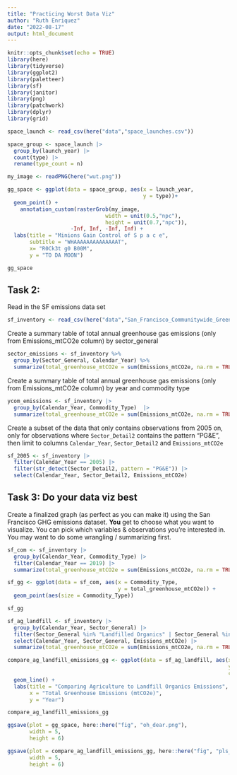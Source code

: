 ```yaml
---
title: "Practicing Worst Data Viz"
author: "Ruth Enriquez"
date: "2022-08-17"
output: html_document
---
```


```r
knitr::opts_chunk$set(echo = TRUE)
library(here)
library(tidyverse)
library(ggplot2)
library(paletteer)
library(sf)
library(janitor)
library(png)
library(patchwork)
library(dplyr)
library(grid)
```

```r
space_launch <- read_csv(here("data","space_launches.csv"))
```

```r
space_group <- space_launch |> 
  group_by(launch_year) |> 
  count(type) |> 
  rename(type_count = n)
```

```r
my_image <- readPNG(here("wut.png"))
```

```r
gg_space <- ggplot(data = space_group, aes(x = launch_year,
                                           y = type))+
  geom_point() +
    annotation_custom(rasterGrob(my_image,
                               width = unit(0.5,"npc"),
                               height = unit(0.7,"npc")),
                    -Inf, Inf, -Inf, Inf) +
  labs(title = "Minions Gain Control of S p a c e",
       subtitle = "WHAAAAAAAAAAAAAAT", 
       x= "R0Ck3t g0 B00M",
       y = "TO DA MOON")

gg_space
```

## **Task 2:**

Read in the SF emissions data set

```r
sf_inventory <- read_csv(here("data","San_Francisco_Communitywide_Greenhouse_Gas_Inventory.csv"))
```

Create a summary table of total annual greenhouse gas emissions (only from Emissions_mtCO2e column) by sector_general

```r
sector_emissions <- sf_inventory %>%
  group_by(Sector_General, Calendar_Year) %>%
  summarize(total_greenhouse_mtCO2e = sum(Emissions_mtCO2e, na.rm = TRUE))
```

Create a summary table of total annual greenhouse gas emissions (only from Emissions_mtCO2e column) by year and commodity type

```r
ycom_emissions <- sf_inventory |> 
  group_by(Calendar_Year, Commodity_Type)  |> 
  summarize(total_greenhouse_mtCO2e = sum(Emissions_mtCO2e, na.rm = TRUE))
```

Create a subset of the data that only contains observations from 2005 on, only for observations where `Sector_Detail2` contains the pattern "PG&E", then limit to columns `Calendar_Year`, `Sector_Detail2` and `Emissions_mtCO2e`

```r
sf_2005 <- sf_inventory |> 
  filter(Calendar_Year == 2005) |> 
  filter(str_detect(Sector_Detail2, pattern = "PG&E")) |> 
  select(Calendar_Year, Sector_Detail2, Emissions_mtCO2e)
```

## **Task 3: Do your data viz best**

Create a finalized graph (as perfect as you can make it) using the San Francisco GHG emissions dataset. **You** get to choose what you want to visualize. You can pick which variables & observations you're interested in. You may want to do some wrangling / summarizing first.


```r
sf_com <- sf_inventory |> 
  group_by(Calendar_Year, Commodity_Type) |> 
  filter(Calendar_Year == 2019) |> 
  summarize(total_greenhouse_mtCO2e = sum(Emissions_mtCO2e, na.rm = TRUE))
```

```r
sf_gg <- ggplot(data = sf_com, aes(x = Commodity_Type,
                                   y = total_greenhouse_mtCO2e)) +
  geom_point(aes(size = Commodity_Type))

sf_gg
```

```r
sf_ag_landfill <- sf_inventory |> 
  group_by(Calendar_Year, Sector_General) |> 
  filter(Sector_General %in% "Landfilled Organics" | Sector_General %in% "Agriculture") |> 
  select(Calendar_Year, Sector_General, Emissions_mtCO2e) |> 
  summarize(total_greenhouse_mtCO2e = sum(Emissions_mtCO2e, na.rm = TRUE))
```


```r
compare_ag_landfill_emissions_gg <- ggplot(data = sf_ag_landfill, aes(x = Calendar_Year, 
                                                                      y = total_greenhouse_mtCO2e,
                                                                      color = Sector_General)) +
  geom_line() +
  labs(title = "Comparing Agriculture to Landfill Organics Emissions",
       x = "Total Greenhouse Emissions (mtCO2e)",
       y = "Year")

compare_ag_landfill_emissions_gg
```

```r
ggsave(plot = gg_space, here::here("fig", "oh_dear.png"),
       width = 5,
       height = 6)

ggsave(plot = compare_ag_landfill_emissions_gg, here::here("fig", "pls_send_halp.png"),
       width = 5,
       height = 6)
```


